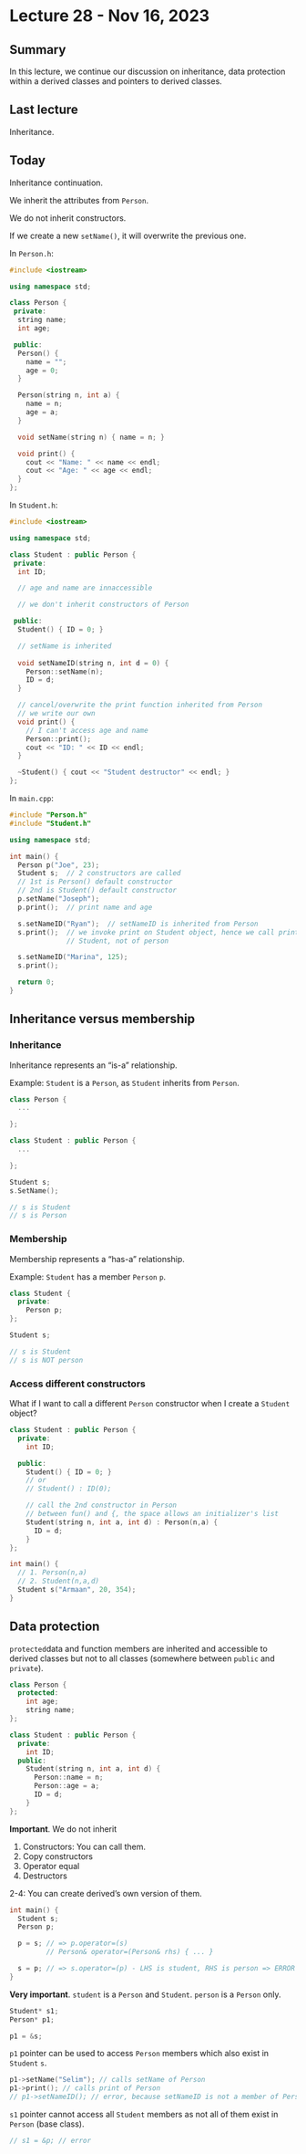 # Lecture 28 - Nov 16, 2023

## Summary

In this lecture, we continue our discussion on inheritance, data protection 
within a derived classes and pointers to derived classes.

## Last lecture

Inheritance.

## Today

Inheritance continuation.

We inherit the attributes from `Person`.

We do not inherit constructors.

If we create a new `setName()`, it will overwrite the previous one.

In `Person.h`:

```cpp
#include <iostream>

using namespace std;

class Person {
 private:
  string name;
  int age;

 public:
  Person() {
    name = "";
    age = 0;
  }

  Person(string n, int a) {
    name = n;
    age = a;
  }

  void setName(string n) { name = n; }

  void print() {
    cout << "Name: " << name << endl;
    cout << "Age: " << age << endl;
  }
};
```

In `Student.h`:

```cpp
#include <iostream>

using namespace std;

class Student : public Person {
 private:
  int ID;

  // age and name are innaccessible

  // we don't inherit constructors of Person

 public:
  Student() { ID = 0; }

  // setName is inherited
  
  void setNameID(string n, int d = 0) {
    Person::setName(n);
    ID = d;
  }

  // cancel/overwrite the print function inherited from Person
  // we write our own
  void print() {
    // I can't access age and name
    Person::print();
    cout << "ID: " << ID << endl;
  }

  ~Student() { cout << "Student destructor" << endl; }
};
```

In `main.cpp`:

```cpp
#include "Person.h"
#include "Student.h"

using namespace std;

int main() {
  Person p("Joe", 23);
  Student s;  // 2 constructors are called
  // 1st is Person() default constructor
  // 2nd is Student() default constructor
  p.setName("Joseph");
  p.print();  // print name and age

  s.setNameID("Ryan");  // setNameID is inherited from Person
  s.print();  // we invoke print on Student object, hence we call print of
              // Student, not of person

  s.setNameID("Marina", 125);
  s.print();

  return 0;
}
```

## Inheritance versus membership

### Inheritance

Inheritance represents an "is-a" relationship.

Example: `Student` is a `Person`, as `Student` inherits from `Person`.

```cpp
class Person {
  ...

};

class Student : public Person {
  ...

};

Student s;
s.SetName();

// s is Student
// s is Person
```

### Membership

Membership represents a "has-a" relationship.

Example: `Student` has a member `Person` `p`.

```cpp
class Student {
  private:
    Person p;
};

Student s;

// s is Student
// s is NOT person
```

### Access different constructors

What if I want to call a different `Person` constructor when I create a
`Student` object?

```cpp
class Student : public Person {
  private:
    int ID;

  public:
    Student() { ID = 0; }
    // or
    // Student() : ID(0);

    // call the 2nd constructor in Person
    // between fun() and {, the space allows an initializer's list
    Student(string n, int a, int d) : Person(n,a) {
      ID = d;
    }
};

int main() {
  // 1. Person(n,a)
  // 2. Student(n,a,d)
  Student s("Armaan", 20, 354);
}
```

## Data protection

`protected`data and function members are inherited and accessible to derived
classes but not to all classes (somewhere between `public` and `private`).

```cpp
class Person {
  protected:
    int age;
    string name;
};

class Student : public Person {
  private:
    int ID;
  public:
    Student(string n, int a, int d) {
      Person::name = n;
      Person::age = a;
      ID = d;
    }
};
```

**Important**. We do not inherit

1. Constructors: You can call them.
2. Copy constructors
3. Operator equal
4. Destructors

2-4: You can create derived's own version of them.

```cpp
int main() {
  Student s;
  Person p;

  p = s; // => p.operator=(s)
         // Person& operator=(Person& rhs) { ... }

  s = p; // => s.operator=(p) - LHS is student, RHS is person => ERROR
}
```

**Very important**. `student` is a `Person` and `Student`. `person` is a
`Person` only.

```cpp
Student* s1;
Person* p1;

p1 = &s;
```

`p1` pointer can be used to access `Person` members which also exist in
`Student` `s`.

```cpp
p1->setName("Selim"); // calls setName of Person
p1->print(); // calls print of Person
// p1->setNameID(); // error, because setNameID is not a member of Person
```

`s1` pointer cannot access all `Student` members as not all of them exist in
`Person` (base class).

```cpp
// s1 = &p; // error
```
